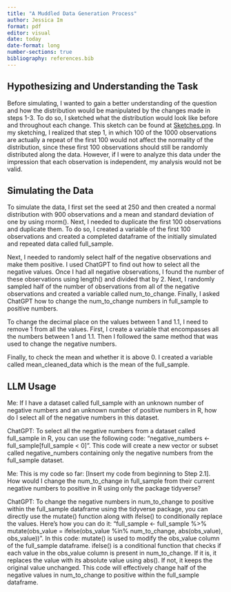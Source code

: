 ```yaml
---
title: "A Muddled Data Generation Process"
author: Jessica Im
format: pdf
editor: visual
date: today
date-format: long
number-sections: true
bibliography: references.bib
---
```


## Hypothesizing and Understanding the Task

Before simulating, I wanted to gain a better understanding of the question and how the distribution would be manipulated by the changes made in steps 1-3. To do so, I sketched what the distribution would look like before and throughout each change. This sketch can be found at [Sketches.png](https://github.com/jimessica/data_generation/blob/main/Sketches.png). In my sketching, I realized that step 1, in which 100 of the 1000 observations are actually a repeat of the first 100 would not affect the normality of the distribution, since these first 100 observations should still be randomly distributed along the data. However, if I were to analyze this data under the impression that each observation is independent, my analysis would not be valid.

## Simulating the Data

To simulate the data, I first set the seed at 250 and then created a normal distribution with 900 observations and a mean and standard deviation of one by using rnorm(). Next, I needed to duplicate the first 100 observations and duplicate them. To do so, I created a variable of the first 100 observations and created a completed dataframe of the initially simulated and repeated data called full_sample.

Next, I needed to randomly select half of the negative observations and make them positive. I used ChatGPT to find out how to select all the negative values. Once I had all negative observations, I found the number of these observations using length() and divided that by 2. Next, I randomly sampled half of the number of observations from all of the negative observations and created a variable called num_to_change. Finally, I asked ChatGPT how to change the num_to_change numbers in full_sample to positive numbers.

To change the decimal place on the values between 1 and 1.1, I need to remove 1 from all the values. First, I create a variable that encompasses all the numbers between 1 and 1.1. Then I followed the same method that was used to change the negative numbers.

Finally, to check the mean and whether it is above 0. I created a variable called mean_cleaned_data which is the mean of the full_sample.

## LLM Usage

Me: If I have a dataset called full_sample with an unknown number of negative numbers and an unknown number of positive numbers in R, how do I select all of the negative numbers in this dataset.

ChatGPT: To select all the negative numbers from a dataset called full_sample in R, you can use the following code: "negative_numbers \<- full_sample\[full_sample \< 0\]". This code will create a new vector or subset called negative_numbers containing only the negative numbers from the full_sample dataset.

Me: This is my code so far: [Insert my code from beginning to Step 2.1]. How would I change the num_to_change in full_sample from their current negative numbers to positive in R using only the package tidyverse?

ChatGPT: To change the negative numbers in num_to_change to positive within the full_sample dataframe using the tidyverse package, you can directly use the mutate() function along with ifelse() to conditionally replace the values. Here's how you can do it: "full_sample \<- full_sample %\>% mutate(obs_value = ifelse(obs_value %in% num_to_change, abs(obs_value), obs_value))". In this code: mutate() is used to modify the obs_value column of the full_sample dataframe. ifelse() is a conditional function that checks if each value in the obs_value column is present in num_to_change. If it is, it replaces the value with its absolute value using abs(). If not, it keeps the original value unchanged. This code will effectively change half of the negative values in num_to_change to positive within the full_sample dataframe.
